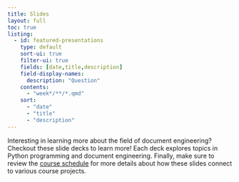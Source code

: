 ```yaml
---
title: Slides
layout: full
toc: true
listing:
  - id: featured-presentations
    type: default
    sort-ui: true
    filter-ui: true
    fields: [date,title,description]
    field-display-names:
      description: "Question"
    contents:
      - "week*/**/*.qmd"
    sort:
      - "date"
      - "title"
      - "description"
---
```


Interesting in learning more about the field of document engineering? Checkout
these slide decks to learn more! Each deck explores topics in Python programming
and document engineering. Finally, make sure to review the [course
schedule](../schedule/index.qmd) for more details about how these slides connect
to various course projects.

:::{#featured-presentations}
:::
